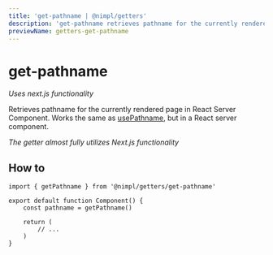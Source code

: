 ```yaml
---
title: 'get-pathname | @nimpl/getters'
description: 'get-pathname retrieves pathname for the currently rendered page in React Server Component. Works the same as usePathname, but in a React server component'
previewName: getters-get-pathname
---
```


# get-pathname

*Uses next.js functionality*

Retrieves pathname for the currently rendered page in React Server Component. Works the same as [usePathname](https://nextjs.org/docs/app/api-reference/functions/use-pathname), but in a React server component.

*The getter almost fully utilizes Next.js functionality*

## How to

```tsx
import { getPathname } from '@nimpl/getters/get-pathname'

export default function Component() {
    const pathname = getPathname()

    return (
        // ...
    )
}
```
